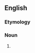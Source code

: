 ==English==

===Etymology===
{{suffix|en|aggrandise|ment}}

===Noun===
{{en-noun|~}}

# {{lb|en|British|rare}} {{alt form|aggrandizement|lang=en}}